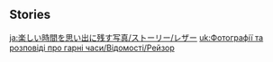 {{EventTabs}}
==Stories==
{{TPRGT_Story
|character          = Razor
|time               = 2022-09-09
|zh                 = 
;今天是雷泽的生日哦，我们快去为他庆祝吧！
:'''派蒙：'''这边这边！看我的…
:'''派蒙：'''呜哇真的冲过来了，救命啊！
:'''旅行者：'''派蒙在帮倒忙…
:'''派蒙：'''可恶，旅行者不也是嘛，野猪都被你吓跑了！
:'''雷泽：'''狩猎，不能急。我教你。
:'''雷泽：'''身体，压低。
:'''雷泽：'''呼吸，轻轻的。脚步，慢慢的。
:'''雷泽：'''然后…
|dialogue_review_zh = 狩猎，不能急。我教你。
|en                 =
;Today is [[Razor]]'s birthday, let's go and celebrate with him!
:'''Paimon:''' Over here, over here! Watch this...
:'''Paimon:''' Ahhh, it's really headed this way! Help!
:'''Traveler:''' Paimon's just making things worse...
:'''Paimon:''' That's mean! It's not like you're doing any better. You scared away all the boars!
:'''Razor:''' Hunting, can't be rushed. I teach you.
:'''Razor:''' Body, press low to the ground.
:'''Paimon:''' Breathing, softly. Footsteps, slowly.
:'''Razor:''' And then...
|dialogue_review_en = Hunting, can't be rushed. I teach you.
}}
<noinclude>
[[ja:楽しい時間を思い出に残す写真/ストーリー/レザー]]
[[uk:Фотографії та розповіді про гарні часи/Відомості/Рейзор]]
</noinclude>